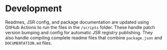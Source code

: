 
<Meta title="Development" />

# Development

Readmes, JSR config, and package documentation are updated using GitHub Actions to run the files in the `/scripts` folder. These handle patch version bumping and config for automatic JSR registry publishing. They also handle compiling complete readme files that combine `package.json` and `DOCUMENTATION.md` files.
